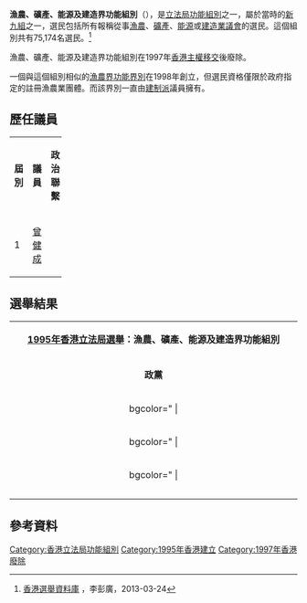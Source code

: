 {{Distinguish2|1998年起創立的'''[[漁農界功能界別|漁農界功能界別]]'''}}
{{Infobox constituency
|type= [[功能界別|功能組別]]
|name= 漁農、礦產、能源及建造界
|year= [[1995年香港立法局選舉|1995]]
|abolished=1997
|parl_name= [[立法局|立法局]]
|member= [[曾健成|曾健成]]（[[民主黨_(香港)|民主黨]]）
|image=
|map1=
|map2=
|map3=
|region=
|elects_howmany=1
|electorate= 75,174
|previous=
|next= 
}}
'''漁農、礦產、能源及建造界功能組別'''（{{lang-en|'''Agriculture, Fisheries, Mining, Energy and Construction functional constituency'''}}），是[[立法局|立法局]][[功能界別|功能組別]]之一，屬於當時的[[新九組|新九組]]之一，選民包括所有報稱從事[[香港漁業|漁]][[香港農業|農]]、[[香港礦業|礦產]]、[[香港能源|能源]]或[[建造業議會|建造業議會]]的選民。這個組別共有75,174名選民。<ref>[https://www.ln.edu.hk/pgp/level2/pgp-data-f.htm 香港選舉資料庫] {{Wayback|url=https://www.ln.edu.hk/pgp/level2/pgp-data-f.htm |date=20161129233212 }}，李彭廣，2013-03-24</ref>

漁農、礦產、能源及建造界功能組別在1997年[[香港主權移交|香港主權移交]]後廢除。

一個與這個組別相似的[[漁農界功能界別|漁農界功能界別]]在1998年創立，但選民資格僅限於政府指定的註冊漁農業團體。而該界別一直由[[建制派_(香港)|建制派]]議員擁有。

==歷任議員==
{| class="wikitable" width="25%" style="text-align:center"
|- style="background:lightskyblue; color:black" align=center
| width="5%" | '''屆別''' 
| width="10%" | '''議員'''
| width="10%" | '''政治聯繫'''
|-
| 1 || [[曾健成|曾健成]] || {{DPHK}}
|}

==選舉結果==
{| class="wikitable" width="54%" style="text-align:left"
|- style="background:lightgrey; color:black" align=center
| align=center colspan=5 | '''[[1995年香港立法局選舉|1995年香港立法局選舉]]：漁農、礦產、能源及建造界功能組別'''
|-
| bgcolor=#d3d3d3 align=center colspan=2 width="8%" | '''政黨'''
| bgcolor=#d3d3d3 align=center width="30%" | '''候選名單'''
| bgcolor=#d3d3d3 align=center width="8%" | '''票數'''
| bgcolor=#d3d3d3 align=center width="8%" | '''百份比'''
|-
| bgcolor="{{Party_meta/color/民主黨 (香港)}} | ||[[民主黨_(香港)|民主黨]] || '''[[曾健成|曾健成]]''' || 11,592 || 37.8
|-
| bgcolor="{{Party_meta/color/民主建港協進聯盟}} | ||[[民主建港協進聯盟|民建聯]] || [[潘杜泉|潘杜泉]] || 7,493 || 24.5
|-
| bgcolor="{{Party_meta/color/無黨籍}} | ||獨立 || [[何世柱|何世柱]] || 5,366 || 17.5
|-
| bgcolor=#ED6420 | ||[[新香港聯盟|新港盟]] || [[唐一柱|唐一柱]] || 3,871 || 12.6
|-
|}

== 參考資料 ==
{{reflist}}

{{英屬香港立法局選區}}

[[Category:香港立法局功能組別|Category:香港立法局功能組別]]
[[Category:1995年香港建立|Category:1995年香港建立]]
[[Category:1997年香港廢除|Category:1997年香港廢除]]